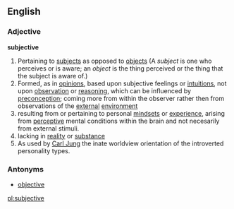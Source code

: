 {{rfc}}

==English==

===Adjective===
'''subjective'''

#Pertaining to [[subject]]s as opposed to [[object]]s (A ''subject'' is one who perceives or is aware; an ''object'' is the thing perceived or the thing that the subject is aware of.)
#Formed, as in [[opinion]]s, based upon subjective feelings or [[intuitions]], not upon [[observation]] or [[reasoning]], which can be influenced by [[preconception]]; coming more from within the observer rather then from observations of the [[external]] [[environment]]
#resulting from or pertaining to personal [[mindset]]s or [[experience]], arising from [[perceptive]] mental conditions within the brain and not necesarily from external stimuli.
#lacking in [[reality]] or [[substance]]
#As used by [http://en.wikipedia.org/wiki/Carl_Jung Carl Jung] the inate worldview orientation of the introverted personality types.

===Antonyms===
*[[objective]]

[[pl:subjective]]